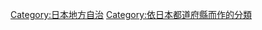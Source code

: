 {{日本行政區劃分類導航|政治}}

[[Category:日本地方自治|Category:日本地方自治]]
[[Category:依日本都道府縣而作的分類|Category:依日本都道府縣而作的分類]]